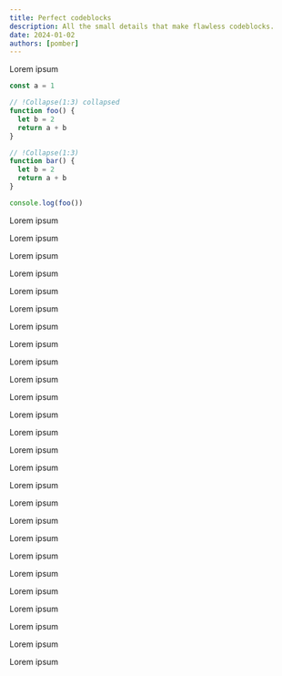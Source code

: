 ```yaml
---
title: Perfect codeblocks
description: All the small details that make flawless codeblocks.
date: 2024-01-02
authors: [pomber]
---
```


Lorem ipsum

```js
const a = 1

// !Collapse(1:3) collapsed
function foo() {
  let b = 2
  return a + b
}

// !Collapse(1:3)
function bar() {
  let b = 2
  return a + b
}

console.log(foo())
```

Lorem ipsum

Lorem ipsum

Lorem ipsum

Lorem ipsum

Lorem ipsum

Lorem ipsum

Lorem ipsum

Lorem ipsum

Lorem ipsum

Lorem ipsum

Lorem ipsum

Lorem ipsum

Lorem ipsum

Lorem ipsum

Lorem ipsum

Lorem ipsum

Lorem ipsum

Lorem ipsum

Lorem ipsum

Lorem ipsum

Lorem ipsum

Lorem ipsum

Lorem ipsum

Lorem ipsum

Lorem ipsum

Lorem ipsum
